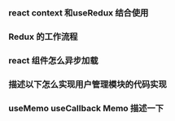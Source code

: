 ### react context 和useRedux 结合使用

### Redux 的工作流程

### react 组件怎么异步加载

### 描述以下怎么实现用户管理模块的代码实现

### useMemo useCallback Memo 描述一下